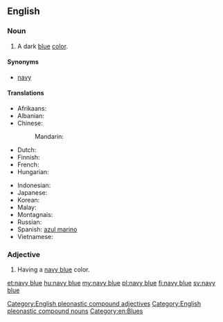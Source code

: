 ==English==

===Noun===
{{en-noun|sg=[[navy]] [[blue]]}}

# A dark [[blue]] [[color]].
#: {{color panel|2=000080}}

====Synonyms====
* [[navy]]

====Translations====
{{trans-top|a dark blue color}}
* Afrikaans: {{t|af|donkerblou}}
* Albanian: {{t|sq|blu e thellë}}
* Chinese:
*: Mandarin: {{t-|cmn|藏青|tr=Zàngqīng|sc=Hani}}
* Dutch: {{t|nl|marineblauw|m}}
* Finnish: {{t-|fi|laivastonsininen}}
* French: {{t|fr|bleu marine}}
* Hungarian: {{t+|hu|tengerészkék}}
{{trans-mid}}
* Indonesian: {{t|id|biru laut}}
* Japanese: {{t|ja|ネービーブルー|tr=nēbīburū|sc=Jpan}}
* Korean: {{t|ko|네이비 블루|tr=neibi beullu|sc=Kore}}
* Malay: {{t|ms|biru laut}}
* Montagnais: {{tø|moe|kakashteu-uasheshkunat}}
* Russian: {{t+|ru|синий|tr=sínij}}
* Spanish: [[azul marino]] {{m}}
* Vietnamese: {{t|vi|màu xanh nước biển}}
{{trans-bottom}}

===Adjective===
{{en-adj|head=[[navy]] [[blue]]}}

# Having a [[navy blue#Noun|navy blue]] color.

[[Category:English pleonastic compound adjectives]]
[[Category:English pleonastic compound nouns]]
[[Category:en:Blues]]

[[et:navy blue]]
[[hu:navy blue]]
[[my:navy blue]]
[[pl:navy blue]]
[[fi:navy blue]]
[[sv:navy blue]]